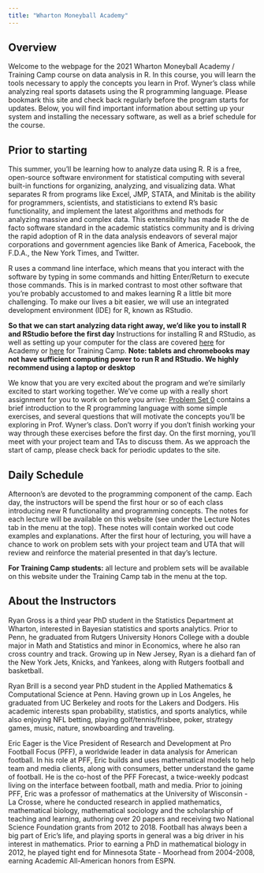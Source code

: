 ```yaml
---
title: "Wharton Moneyball Academy"
---
```


## Overview

Welcome to the webpage for the 2021 Wharton Moneyball Academy / Training Camp course on data analysis in R.
In this course, you will learn the tools necessary to apply the concepts you learn in Prof. Wyner's class while analyzing real sports datasets using the R programming language.
Please bookmark this site and check back regularly before the program starts for updates.
Below, you will find important information about setting up your system and installing the necessary software, as well as a brief schedule for the course.

## Prior to starting

This summer, you'll be learning how to analyze data using R.
R is a free, open-source software environment for statistical computing with several built-in functions for organizing, analyzing, and visualizing data. 
What separates R from programs like Excel, JMP, STATA, and Minitab is the ability for programmers, scientists, and statisticians to extend R's basic functionality, and implement the latest algorithms and methods for analyzing massive and complex data. This extensibility has made R the de facto software standard in the academic statistics community and is driving the rapid adoption of R in the data analysis endeavors of several major corporations and government agencies like Bank of America, Facebook, the F.D.A., the New York Times, and Twitter.

R uses a command line interface, which means that you interact with the software by typing in some commands and hitting Enter/Return to execute those commands.
This is in marked contrast to most other software that you're probably accustomed to and makes learning R a little bit more challenging.
To make our lives a bit easier, we will use an integrated development environment (IDE) for R, known as RStudio.

**So that we can start analyzing data right away, we'd like you to install R and RStudio before the first day**
Instructions for installing R and RStudio, as well as setting up your computer for the class are covered [here](lecture0.html) for Academy or [here](tc_lecture0.html) for Training Camp.
**Note: tablets and chromebooks may not have sufficient computing power to run R and RStudio. We highly recommend using a laptop or desktop**




We know that you are very excited about the program and we're similarly excited to start working together.
We've come up with a really short assignment for you to work on before you arrive: [Problem Set 0](ps0.html) contains a brief introduction to the R programming language with some simple exercises, and several questions that will motivate the concepts you'll be exploring in Prof. Wyner's class. 
Don't worry if you don't finish working your way through these exercises before the first day.
On the first morning, you'll meet with your project team and TAs to discuss them. 
As we approach the start of camp, please check back for periodic updates to the site. 


## Daily Schedule

Afternoon's are devoted to the programming component of the camp. Each day, the instructors will be spend the first hour or so of each class introducing new R functionality and programming concepts.
The notes for each lecture will be available on this website (see under the Lecture Notes tab in the menu at the top).
These notes will contain worked out code examples and explanations.
After the first hour of lecturing, you will have a chance to work on problem sets with your project team and UTA that will review and reinforce the material presented in that day's lecture.

**For Training Camp students:** all lecture and problem sets will be available on this 
website under the Training Camp tab in the menu at the top.


## About the Instructors

Ryan Gross is a third year PhD student in the Statistics Department at Wharton, interested in Bayesian statistics and sports analytics. Prior to Penn, he graduated from Rutgers University Honors College with a double major in Math and Statistics and minor in Economics, where he also ran cross country and track. Growing up in New Jersey, Ryan is a diehard fan of the New York Jets, Knicks, and Yankees, along with Rutgers football and basketball. 

Ryan Brill is a second year PhD student in the Applied Mathematics & Computational Science at Penn. Having grown up in Los Angeles, he graduated from UC Berkeley and roots for the Lakers and Dodgers. His academic interests span probability, statistics, and sports analytics, while also enjoying NFL betting, playing golf/tennis/frisbee, poker, strategy games, music, nature, snowboarding and traveling.

Eric Eager is the Vice President of Research and Development at Pro Football Focus (PFF), a worldwide leader in data analysis for American football. In his role at PFF, Eric builds and uses mathematical models to help team and media clients, along with consumers, better understand the game of football. He is the co-host of the PFF Forecast, a twice-weekly podcast living on the interface between football, math and media. Prior to joining PFF, Eric was a professor of mathematics at the University of Wisconsin - La Crosse, where he conducted research in applied mathematics, mathematical biology, mathematical sociology and the scholarship of teaching and learning, authoring over 20 papers and receiving two National Science Foundation grants from 2012 to 2018.  Football has always been a big part of Eric's life, and playing sports in general was a big driver in his interest in mathematics. Prior to earning a PhD in mathematical biology in 2012, he played tight end for Minnesota State - Moorhead from 2004-2008, earning Academic All-American honors from ESPN.
